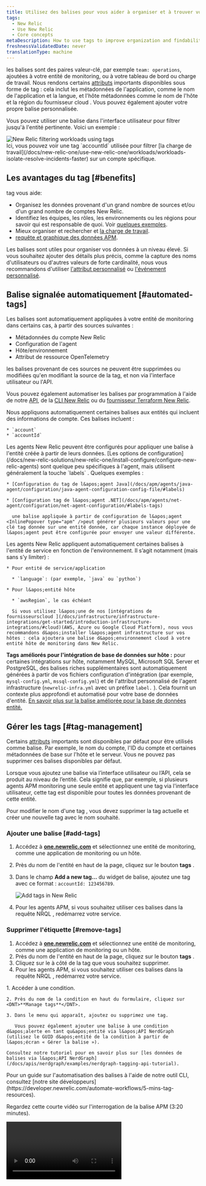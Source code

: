 ```yaml
---
title: Utilisez des balises pour vous aider à organiser et à trouver vos données
tags:
  - New Relic
  - Use New Relic
  - Core concepts
metaDescription: How to use tags to improve organization and findability of your observability data.
freshnessValidatedDate: never
translationType: machine
---
```


les balises sont des paires valeur-clé, par exemple `team: operations`, ajoutées à votre entité de monitoring, ou à votre tableau de bord ou charge de travail. Nous rendons certains [attributs](/docs/using-new-relic/welcome-new-relic/get-started/glossary#attribute) importants disponibles sous forme de tag : cela inclut les métadonnées de l&apos;application, comme le nom de l&apos;application et la langue, et l&apos;hôte métadonnées comme le nom de l&apos;hôte et la région du fournisseur cloud . Vous pouvez également ajouter votre propre balise personnalisée.

Vous pouvez utiliser une balise dans l&apos;interface utilisateur pour filtrer jusqu&apos;à l&apos;entité pertinente. Voici un exemple :

<img title="New Relic filtering workloads using tags" alt="New Relic filtering workloads using tags" src="/images/workloads_screenshot-full_new-relic-tags.webp" />

<figcaption>
  Ici, vous pouvez voir une tag `accountId` utilisée pour filtrer [la charge de travail](/docs/new-relic-one/use-new-relic-one/workloads/workloads-isolate-resolve-incidents-faster) sur un compte spécifique.
</figcaption>

## Les avantages du tag [#benefits]

tag vous aide:

* Organisez les données provenant d&apos;un grand nombre de sources et/ou d&apos;un grand nombre de comptes New Relic.
* Identifiez les équipes, les rôles, les environnements ou les régions pour savoir qui est responsable de quoi. Voir [quelques exemples](#org-examples).
* Mieux organiser et rechercher <InlinePopover type="dashboards" />et [la charge de travail](/docs/new-relic-one/use-new-relic-one/workloads/workloads-isolate-resolve-incidents-faster).
* [requête et graphique des données APM](#query-apm-tags).

Les balises sont utiles pour organiser vos données à un niveau élevé. Si vous souhaitez ajouter des détails plus précis, comme la capture des noms d&apos;utilisateurs ou d&apos;autres valeurs de forte cardinalité, nous vous recommandons d&apos;utiliser [l&apos;attribut personnalisé](/docs/using-new-relic/data/customize-data/collect-custom-attributes) ou [l&apos;événement personnalisé](/docs/insights/insights-data-sources/custom-data/report-custom-event-data).

## Balise signalée automatiquement [#automated-tags]

Les balises sont automatiquement appliquées à votre entité de monitoring dans certains cas, à partir des sources suivantes :

* Métadonnées du compte New Relic
* Configuration de l&apos;agent
* Hôte/environnement
* Attribut de ressource OpenTelemetry

les balises provenant de ces sources ne peuvent être supprimées ou modifiées qu&apos;en modifiant la source de la tag, et non via l&apos;interface utilisateur ou l&apos;API.

Vous pouvez également automatiser les balises par programmation à l&apos;aide de notre [API](/docs/apis/nerdgraph/examples/nerdgraph-tagging-api-tutorial/), de la [CLI New Relic](https://developer.newrelic.com/automate-workflows/5-mins-tag-resources) ou du [fournisseur Terraform New Relic](https://registry.terraform.io/providers/newrelic/newrelic/latest/docs/resources/entity_tags).

<CollapserGroup>
  <Collapser id="tags-from-account-metadata" title="Balise liée au compte">
    Nous appliquons automatiquement certaines balises aux entités qui incluent des informations de compte. Ces balises incluent :

    * `account`
    * `accountId`
  </Collapser>

  <Collapser id="tags-from-agent-config" title="Balise de configuration de l'agent">
    Les agents New Relic peuvent être configurés pour appliquer une balise à l&apos;entité créée à partir de leurs données. [Les options de configuration](/docs/new-relic-solutions/new-relic-one/install-configure/configure-new-relic-agents) sont quelque peu spécifiques à l&apos;agent, mais utilisent généralement la touche `labels` . Quelques exemples :

    * [Configuration du tag de l&apos;agent Java](/docs/apm/agents/java-agent/configuration/java-agent-configuration-config-file/#labels)

    * [Configuration tag de l&apos;agent .NET](/docs/apm/agents/net-agent/configuration/net-agent-configuration/#labels-tags)

      une balise appliquée à partir de configuration de l&apos;agent <InlinePopover type="apm" />peut générer plusieurs valeurs pour une clé tag donnée sur une entité donnée, car chaque instance déployée de l&apos;agent peut être configurée pour envoyer une valeur différente.
  </Collapser>

  <Collapser id="tags-from-agent-env" title="Étiquette hôte/environnement">
    Les agents New Relic appliquent automatiquement certaines balises à l&apos;entité de service en fonction de l&apos;environnement. Il s’agit notamment (mais sans s’y limiter) :

    * Pour entité de service/application

      * `language`: (par exemple, `java` ou `python`)

    * Pour l&apos;entité hôte

      * `awsRegion`, le cas échéant

      Si vous utilisez l&apos;une de nos [intégrations de fournisseurscloud ](/docs/infrastructure/infrastructure-integrations/get-started/introduction-infrastructure-integrations/#cloud)(AWS, Azure ou Google Cloud Platform), nous vous recommandons d&apos;installer l&apos;agent infrastructure sur vos hôtes : cela ajoutera une balise d&apos;environnement cloud à votre entité hôte de monitoring dans New Relic.
  </Collapser>
</CollapserGroup>

**Tags améliorés pour l&apos;intégration de base de données sur hôte :** pour certaines intégrations sur hôte, notamment MySQL, Microsoft SQL Server et PostgreSQL, des balises riches supplémentaires sont automatiquement générées à partir de vos fichiers configuration d&apos;intégration (par exemple, `mysql-config.yml`, `mssql-config.yml`) et de l&apos;attribut personnalisé de l&apos;agent infrastructure (`newrelic-infra.yml` avec un préfixe `label.` ). Cela fournit un contexte plus approfondi et automatisé pour votre base de données d&apos;entité. [En savoir plus sur la balise améliorée pour la base de données entité.](/docs/infrastructure/host-integrations/db-entity-tags)

## Gérer les tags [#tag-management]

Certains [attributs](/docs/using-new-relic/welcome-new-relic/get-started/glossary#attribute) importants sont disponibles par défaut pour être utilisés comme balise. Par exemple, le nom du compte, l&apos;ID du compte et certaines métadonnées de base sur l&apos;hôte et le serveur. Vous ne pouvez pas supprimer ces balises disponibles par défaut.

Lorsque vous ajoutez une balise via l’interface utilisateur ou l’API, cela se produit au niveau de l’entité. Cela signifie que, par exemple, si plusieurs agents APM monitoring une seule entité et appliquent une tag via l&apos;interface utilisateur, cette tag est disponible pour toutes les données provenant de cette entité.

Pour modifier le nom d&apos;une tag , vous devez supprimer la tag actuelle et créer une nouvelle tag avec le nom souhaité.

### Ajouter une balise [#add-tags]

1. Accédez à <DNT>**[one.newrelic.com](https://one.newrelic.com/all-capabilities)**</DNT> et sélectionnez une entité de monitoring, comme une application de monitoring ou un hôte.

2. Près du nom de l&apos;entité en haut de la page, cliquez sur le bouton <DNT>**tags**</DNT> .

3. Dans le champ <DNT>**Add a new tag...**</DNT> du widget de balise, ajoutez une tag avec ce format : `accountId: 123456789`.

   <img title="Add tags in New Relic" alt="Add tags in New Relic" src="/images/solutions_screenshot-full_tag-management.webp" />

4. Pour les agents APM, si vous souhaitez utiliser ces balises dans la requête NRQL , redémarrez votre service.

### Supprimer l&apos;étiquette [#remove-tags]

1. Accédez à <DNT>**[one.newrelic.com](https://one.newrelic.com/all-capabilities)**</DNT> et sélectionnez une entité de monitoring, comme une application de monitoring ou un hôte.
2. Près du nom de l&apos;entité en haut de la page, cliquez sur le bouton <DNT>**tags**</DNT> .
3. Cliquez sur le <Icon name="fe-x" /> à côté de la tag que vous souhaitez supprimer.
4. Pour les agents APM, si vous souhaitez utiliser ces balises dans la requête NRQL , redémarrez votre service.

<CollapserGroup>
  <Collapser id="add-via-ui-api" title="Gérer les balises de condition d'alerte">
    1. Accéder à une condition.

    2. Près du nom de la condition en haut du formulaire, cliquez sur <DNT>**Manage tags**</DNT>.

    3. Dans le menu qui apparaît, ajoutez ou supprimez une tag.

       Vous pouvez également ajouter une balise à une condition d&apos;alerte en tant qu&apos;entité via l&apos;API NerdGraph (utilisez le GUID d&apos;entité de la condition à partir de l&apos;écran « Gérer la balise »).

    Consultez notre tutoriel pour en savoir plus sur [les données de balises via l&apos;API NerdGraph](/docs/apis/nerdgraph/examples/nerdgraph-tagging-api-tutorial).
  </Collapser>

  <Collapser id="programmatic-add-tags" title="Automatisez le balisage avec notre CLI">
    Pour un guide sur l&apos;automatisation des balises à l&apos;aide de notre outil CLI, consultez [notre site développeurs](https://developer.newrelic.com/automate-workflows/5-mins-tag-resources).
  </Collapser>
</CollapserGroup>

Regardez cette courte vidéo sur l&apos;interrogation de la balise APM (3:20 minutes).

<Video id="JImDdncerko" type="youtube" />

## Utilisez la balise pour filtrer votre entité [#filter-tags]

<img title="New Relic advanced tag filter query" alt="New Relic advanced tag filter query" src="/images/solutions_screenshot-full_tag-filter-query.webp" />

<figcaption>
  Utilisez la barre de filtre sur l&apos;[interface utilisateur de l&apos;explorateur d&apos;entités](/docs/new-relic-solutions/new-relic-one/core-concepts/new-relic-explorer-view-performance-across-apps-services-hosts#find) pour filtrer jusqu&apos;à une entité spécifique.
</figcaption>

Vous pouvez filtrer par un ou plusieurs éléments et utiliser des options de recherche avancées.

Pour filtrer jusqu&apos;à une certaine entité à l&apos;aide d&apos;une balise :

1. Allez à <DNT>**[one.newrelic.com](https://one.newrelic.com/all-capabilities)**</DNT>.
2. Cliquez sur le champ <DNT>**Filter by ...**</DNT> pour voir une liste déroulante des attributs et balises disponibles ou entrez une tag par laquelle vous souhaitez filtrer, telle que `accountId: 123456789`.

## Meilleures pratiques [#best-practices]

Suivez ces bonnes pratiques pour tirer le meilleur parti de votre tag.

<CollapserGroup>
  <Collapser id="tag-format" title="format et limites des balises">
    * L&apos;interface utilisateur a des limites sur le nombre total de balises qu&apos;elle peut afficher par entité :

      * Limite de 100 pour les balises signalées par défaut ou ajoutées via configuration de l&apos;agent/de l&apos;intégration.
      * Limite de 100 pour les balises personnalisées ajoutées via l&apos;interface utilisateur ou l&apos;API.

    * Voici la longueur maximale de caractères pour la balise :

      * Clé : 128 caractères
      * Valeur : 256 caractères

    * Caractères autorisés :

      * Les caractères doivent être UTF-8.
      * Lorsque [vous utilisez NerdGraph pour ajouter une balise](/docs/apis/nerdgraph/examples/nerdgraph-tagging-api-tutorial), un tiret `-` dans une clé tag est interprété comme un symbole moins. Si votre clé tag comporte un tiret, utilisez des guillemets arrière autour de celui-ci, comme `` `key-name` ``.
  </Collapser>

  <Collapser id="simple-tags" title="Gardez le tag simple">
    Quelques conseils pour garder le tag simple :

    * Commencez par ajouter uniquement les balises que vous savez que vous utiliserez certainement. Les balises non utilisées créent du bruit et peuvent ajouter de la confusion.
    * Essayez d&apos;utiliser une balise courte. Les balises plus courtes sont plus faciles à analyser et l&apos;interface utilisateur peut parfois tronquer les balises plus longues. (Voir [les limites de caractères](#formatting).)
    * Dans la mesure du possible, utilisez des clés et des valeurs lisibles par l’homme (par exemple, `region: EMEA` est meilleur que `Param8323 : 1229072`).
    * Évitez d&apos;inclure plusieurs valeurs comme `regions: EMEA | US | LATAM` dans une seule tag. Nous vous recommandons d&apos;utiliser trois balises différentes pour cela, comme `region: emea`, `region: us` et `region: latam`. Si vous souhaitez faire correspondre plusieurs balises, vous pouvez le faire à l&apos;aide des options avancées de l&apos;interface utilisateur du filtre.
      * Un avertissement concernant [les incidents d&apos;alerte](/docs/alerts-applied-intelligence/overview/#concepts-terms): ceux-ci ne prennent en charge qu&apos;une seule instance de nom de clé. Si vous utilisez plusieurs noms de clés, l&apos;un d&apos;eux sera sélectionné au hasard pour être ajouté à cet incident.
  </Collapser>

  <Collapser id="consistent-tags" title="Utiliser une balise cohérente">
    * Essayez d’être cohérent avec le langage tag dans vos équipes et votre entité.
    * Soyez cohérent dans la dénomination. Par exemple, évitez d’utiliser à la fois `region: emea` et `reg: emea`.
    * Soyez cohérent avec le format. Par exemple, évitez d’utiliser à la fois `camelCase` et `kebab-case`.
    * Bien que la recherche tag ne soit pas sensible à la casse dans l&apos;interface utilisateur et l&apos;API, essayez d&apos;être cohérent avec la mise en majuscules. Par exemple, évitez d’utiliser à la fois `env: staging` et `env: Staging`.
  </Collapser>

  <Collapser id="cross-team-tags" title="Utiliser une balise inter-équipes">
    Les balises aident à améliorer l&apos;observabilité et la répartition des coûts. Pour cette raison, la responsabilité de la mise en œuvre tag est souvent attribuée à une équipe d&apos;observabilité, à des SRE, à un groupe d&apos;architectes ou à un groupe de travail inter-équipes.

    Nous recommandons aux personnes responsables de la mise en œuvre des balises de se réunir et de créer une politique interne pour décrire comment les balises sont définies et quelles conventions doivent être utilisées. Alors:

    * Maintenez ce manuel de référence à jour.
    * Automatisez la définition des balises lorsque vous déployez des agents New Relic, chez le fournisseur cloud ou via les outils d&apos;automatisation New Relic, tels que l&apos;[API](/docs/apis/nerdgraph/examples/nerdgraph-tagging-api-tutorial) ou le [fournisseur New Relic Terraform](https://registry.terraform.io/providers/newrelic/newrelic/latest/docs/resources/entity_tags).
    * Créez des rapports récurrents qui identifient les entités non conformes à vos normes de balises.
  </Collapser>
</CollapserGroup>

## Exemples de balises [#org-examples]

Voici quelques exemples de méthodes courantes pour utiliser des balises pour organiser les données.

<CollapserGroup>
  <Collapser id="team-tags" title="Étiquette liée à l'équipe">
    La création d’étiquettes pour les noms d’équipe peut être utile pour comprendre quelle équipe, quel groupe, quel département ou quelle région était responsable d’un changement ayant entraîné un problème de performances.

    ```
    ### Team tags
    team: backend
    team: frontend
    team: db
    ### Role tags
    roles: architecture
    roles: devops
    roles: pm
    ### Region tags
    region: emea
    region: america
    region: asia
    ```
  </Collapser>

  <Collapser id="environment-tags" title="Étiquette liée à l'environnement">
    Vous pouvez créer une entité pour l’environnement auquel elle appartient. Par exemple:

    ```
    env: production
    env: qa
    env: development
    env: staging
    ```
  </Collapser>

  <Collapser id="criticality-tags" title="Étiquette liée à la criticité">
    Vous pouvez créer des balises liées aux niveaux de criticité, ce qui vous permet de suivre plus facilement les problèmes les plus critiques. Par exemple:

    ```
    layer: level1
    layer: level2
    layer: level3
    ```
  </Collapser>
</CollapserGroup>

## Requête personnalisée, tableau de bord et alertes [#query-tags]

Différentes fonctionnalités gèrent les balises différemment. Voici quelques détails sur la façon dont vous pouvez utiliser [NRQL](/docs/query-your-data/nrql-new-relic-query-language/get-started/introduction-nrql-new-relics-query-language/) pour interroger les données tag ou créer [des alertes de condition NRQL ](/docs/alerts-applied-intelligence/new-relic-alerts/alert-conditions/create-nrql-alert-conditions).

Découvrez [comment utiliser la balise avec les dashboards](/docs/query-your-data/explore-query-data/dashboards/introduction-dashboards#filter-dashboards) et [comment utiliser la balise avec la charge de travail](/docs/new-relic-one/use-new-relic-one/workloads/use-workloads).

### requête et alerte sur la balise APM [#query-apm-tags]

Vous pouvez interroger la balise <InlinePopover type="apm" />en utilisant NRQL. Voici les [agents APM](/docs/using-new-relic/cross-product-functions/install-configure/update-new-relic-agent) pris en charge :

* Go version 2.3.0 ou supérieure
* Java v4.9.0 ou supérieur
* .NET v8.17 ou supérieur
* Node.js v4.13.0 ou supérieur
* PHP v10.0.0.312 ou supérieur
* Python v4.10.0.112 ou supérieur
* Ruby v6.1.0.352 ou supérieur

### requête et alerte sur la balise infrastructure [#query-infra-tags]

Vous pouvez interroger les balises infrastructure avec NRQL, également appelée propagation tag , si elles sont créées :

* En tant qu&apos;attribut personnalisé : En ajoutant une section dans votre fichier configuration `newrelic-infra.yml`, telle que :

  ```yml
  custom_attributes:
    internalOwningTeam: devops-sf
    service: api-platform
  ```

  <Callout variant="tip">
    Pour plus d’informations, lisez à propos de [l’attribut personnalisé](/docs/data-apis/custom-data/custom-events/collect-custom-attributes).
  </Callout>

* Dans l&apos;interface utilisateur de New Relic : sur la page infrastructure de l&apos;entité, créez une tag et attribuez-lui une valeur. Pour interroger ces balises, vous devez ajouter le préfixe `tags.` au nom de la tag lorsque vous l&apos;interrogez dans NRQL.

Si vous souhaitez infrastructure tag désactiver la propagation , ce qui signifie que vous ne pourrez pas les interroger avec NRQL, découvrez [comment la désactiver avec Nerdgraph](#propagation-off).

### Exemples de requêtes [#query-examples]

<CollapserGroup>
  <Collapser id="apm-shard-distribution" title="débit à travers les fragments">
    Étant donné un service distribué sur neuf fragments, chaque fragment étant attribué à un `environment`, nous pouvons tracer le débit des transactions sur tous les fragments à l&apos;aide d&apos;une requête [générique](/docs/telemetry-data-platform/understand-data/metric-data/query-metric-data-type/#query-multiple-metrics-wildcards) comme :

    ```sql
    SELECT rate(count(apm.service.transaction.duration), 1 minute)
    FROM Metric WHERE appName LIKE 'MyApp (%' AND transactionType = 'Other'
    FACET tags.Environment TIMESERIES
    ```
  </Collapser>

  <Collapser id="apm-team-tag" title="Transactions par équipe">
    Pour voir le nombre de transactions par service pour une équipe spécifique, nous pouvons utiliser une requête comme :

    ```sql
    FROM Transaction SELECT count(*)
    WHERE tags.Team = 'team-a'
    FACET tags.Project TIMESERIES
    ```
  </Collapser>

  <Collapser id="apm-errors-team" title="Alerte sur taux d'erreur pour les équipes">
    Vous pouvez utiliser une requête pour le taux d&apos;erreur de vos services pour définir une alerte sans avoir à créer une règle pour chaque service. Voici le taux d’erreur pour tous les services d’une équipe appelée `team-b`. Et cette alerte monitorera automatiquement tous les nouveaux noms d&apos;application ajoutés avec la tag d&apos;équipe.

    ```sql
    FROM Metric SELECT count(apm.service.error.count) / count(apm.service.transaction.duration)
    WHERE tags.Team = 'team-b' FACET appName
    ```

    Dans ce contexte, vous pouvez créer une règle générale pour un service spécifique déployé dans plusieurs environnements, afin que nous ayons une alarme pour un seul service monitoring chaque environnement individuellement :

    ```sql
    FROM Metric SELECT count(apm.service.error.count) / count(apm.service.transaction.duration)
    WHERE tags.Project = 'MyProject' FACET tags.Environment
    ```
  </Collapser>

  <Collapser id="infra-teams" title="Trouver des équipes internes qui possèdent une entité spécifique pour monitoring d'infrastructure">
    Pour rechercher des équipes internes qui possèdent une entité nommée, par exemple, `SensitiveEntity`, exécutez la commande suivante :

    ```sql
    FROM SystemSample SELECT internalOwningTeam WHERE entityName = 'SensitiveEntity'
    ```
  </Collapser>

  <Collapser id="infra-experiment" title="Comparer des groupes dans une expérience de test de charge CPU">
    Disons que vous souhaitez effectuer des tests de charge sur vos différentes entités infrastructure avec des CPU. Vous pouvez appliquer un traitement à l&apos;entité dans un groupe appelé `A`, appliquer un traitement différent à l&apos;entité dans un groupe appelé `B` et conserver un groupe d&apos;entités sans traitement, appelé `control group`.

    Vous pouvez créer une balise appelée `experimentGroup` dans l&apos;interface utilisateur de New Relic, mappée au groupe expérimental auquel appartient chaque entité. Comme il s&apos;agit de balises créées dans l&apos;interface utilisateur de New Relic, vous devez ajouter le préfixe `tags.` au nom de la tag , contrairement à l&apos;attribut personnalisé créé dans le fichier configuration `newrelic-infra.yml`.

    Voici la requête NRQL pour sélectionner `cpuPercent`, décomposée par les différents groupes expérimentaux à l&apos;aide d&apos;une clause `FACET CASES (...)` :

    ```sql
    FROM SystemSample SELECT cpuPercent 
    FACET CASES 
    (
      WHERE tags.experimentGroup = 'control' AS 'control group', 
      WHERE tags.experimentGroup = 'A' AS 'given treatment A', 
      WHERE tags.experimentGroup = 'B' AS 'given treatment B'
    ) 
    SINCE 1 DAY AGO
    ```
  </Collapser>

  <Collapser id="propagation-off" title="Désactiver la propagation tag pour les balises infrastructure">
    Pour désactiver la propagation tag pour les balises infrastructure , exécutez la commande suivante dans [NerdGraph](/docs/apis/nerdgraph/get-started/introduction-new-relic-nerdgraph):

    ```graphql
    mutation {
      dataManagementUpdateFeatureSettings(
        accountId: YOUR_ACCOUNT_ID
        setting: {
          enabled: false
          featureSetting: { key: "infra_tag_propagation" }
          locked: false
        }
      ) {
        enabled
        key
        locked
        name
      }
    }
    ```

    Cet appel devrait renvoyer la réponse suivante :

    ```graphql
    {
      "data": {
        "dataManagementUpdateFeatureSettings": {
          "enabled": false,
          "key": "infra_tag_propagation",
          "locked": false,
          "name": "Infra tag propagation"
        }
      }
    }
    ```
  </Collapser>
</CollapserGroup>

### requête et alerte sur attribut [#query-alert-attributes]

Certains [attributs](/docs/using-new-relic/welcome-new-relic/get-started/glossary#attribute) importants sont utilisés comme balise. Vous pouvez interroger tous les attributs et créer des graphiques personnalisés à l&apos;aide [NRQL](/docs/query-your-data/nrql-new-relic-query-language/get-started/introduction-nrql-new-relics-query-language), et créer [une condition d&apos;alerte NRQL ](/docs/alerts-applied-intelligence/new-relic-alerts/alert-conditions/create-nrql-alert-conditions).